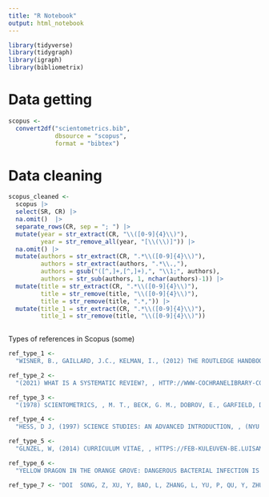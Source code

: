 ```yaml
---
title: "R Notebook"
output: html_notebook
---
```


```r
library(tidyverse)
library(tidygraph)
library(igraph)
library(bibliometrix)
```

# Data getting

```r
scopus <- 
  convert2df("scientometrics.bib", 
             dbsource = "scopus", 
             format = "bibtex")
```

# Data cleaning

```r
scopus_cleaned <- 
  scopus |> 
  select(SR, CR) |> 
  na.omit()  |> 
  separate_rows(CR, sep = "; ") |> 
  mutate(year = str_extract(CR, "\\([0-9]{4}\\)"),
         year = str_remove_all(year, "[\\(\\)]")) |> 
  na.omit() |> 
  mutate(authors = str_extract(CR, ".*\\([0-9]{4}\\)"),
         authors = str_extract(authors, ".*\\.,"),
         authors = gsub("([^,]+,[^,]+),", "\\1;", authors),
         authors = str_sub(authors, 1, nchar(authors)-1)) |>
  mutate(title = str_extract(CR, ".*\\([0-9]{4}\\)"), 
         title = str_remove(title, "\\([0-9]{4}\\)"),
         title = str_remove(title, ".*,")) |> 
  mutate(title_1 = str_extract(CR, ".*\\([0-9]{4}\\)"),
         title_1 = str_remove(title, "\\([0-9]{4}\\)"))
  
```

Types of references in Scopus (some)

```r
ref_type_1 <- 
  "WISNER, B., GAILLARD, J.C., KELMAN, I., (2012) THE ROUTLEDGE HANDBOOK OF HAZARDS AND DISASTER RISK REDUCTION, 875P. , ROUTLEDGE, TAYLOR AND FRANCIS GROUP: LONDON, UK"

ref_type_2 <- 
  "(2021) WHAT IS A SYSTEMATIC REVIEW?, , HTTP://WWW-COCHRANELIBRARY-COM.LUISAMIGO.PROXYBK.COM/ABOUT/ABOUT-COCHRANESYSTEMATIC-REVIEWS.HTML"

ref_type_3 <- 
  "(1978) SCIENTOMETRICS, , M. T., BECK, G. M., DOBROV, E., GARFIELD, D., DE SOLLA PRICE, T., BRAUN, ELSEVIER SCIENCE PUBLISHERS B. V., AMSTERDAM-OXFORD-NEW YORK, AKADMIAI KIAD, BUDAPEST"

ref_type_4 <- 
  "HESS, D J, (1997) SCIENCE STUDIES: AN ADVANCED INTRODUCTION, , (NYU PRESS"

ref_type_5 <- 
  "GLNZEL, W, (2014) CURRICULUM VITAE, , HTTPS://FEB-KULEUVEN-BE.LUISAMIGO.PROXYBK.COM/USERPAGECV/U0039966/CV_WG_2014.PDF, RIVERSIDE, (ACCESSED ON 12 MARCH 2021)"

ref_type_6 <- 
  "YELLOW DRAGON IN THE ORANGE GROVE: DANGEROUS BACTERIAL INFECTION IS DESTROYING ENTIRE CITRUS PLANTATIONS (2015) RESEARCH THE BAYER SCIENTIFIC MAGAZINE, 28, PP. 44-47. , BAYER"

ref_type_7 <- "DOI  SONG, Z, XU, Y, BAO, L, ZHANG, L, YU, P, QU, Y, ZHU, H, QIN, C., FROM SARS TO MERS,THRUSTING CORONAVIRUSES INTO THE SPOTLIGHT (2019) VIRUSES, 11 (1), P. 59. , 37..,"
```
